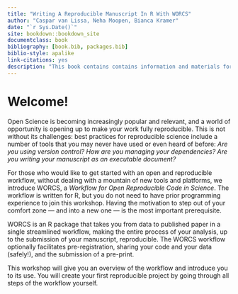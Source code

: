 ```yaml
--- 
title: "Writing A Reproducible Manuscript In R With WORCS"
author: "Caspar van Lissa, Neha Moopen, Bianca Kramer"
date: "`r Sys.Date()`"
site: bookdown::bookdown_site
documentclass: book
bibliography: [book.bib, packages.bib]
biblio-style: apalike
link-citations: yes
description: "This book contains contains information and materials for a single-day workshop on 'Writing a Reproducible Paper in R with WORCS'." 
---
```


# Welcome!

Open Science is becoming increasingly popular and relevant, and a world of opportunity is opening up to make your work fully reproducible. This is not without its challenges: best practices for reproducible science include a number of tools that you may never have used or even heard of before: _Are you using version control? How are you managing your dependencies? Are you writing your manuscript as an executable document?_

For those who would like to get started with an open and reproducible workflow, without dealing with a mountain of new tools and platforms, we introduce WORCS, a _Workflow for Open Reproducible Code in Science_. The workflow is written for R, but you do not need to have prior programming experience to join this workshop. Having the motivation to step out of your comfort zone — and into a new one — is the most important prerequisite.

WORCS is an R package that takes you from data to published paper in a single streamlined workflow, making the entire process of your analysis, up to the submission of your manuscript, reproducible. The WORCS workflow optionally facilitates pre-registration, sharing your code and your data (safely!), and the submission of a pre-print.

This workshop will give you an overview of the workflow and introduce you to its use. You will create your first reproducible project by going through all steps of the workflow yourself.

